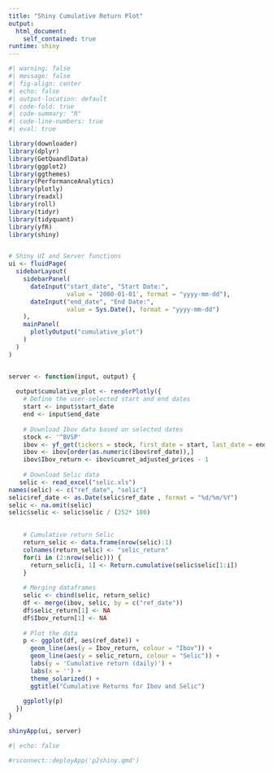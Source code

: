 ```yaml
---
title: "Shiny Cumulative Return Plot"
output: 
  html_document:
    self_contained: true
runtime: shiny
---
```



```r
#| warning: false
#| message: false
#| fig-align: center
#| echo: false
#| output-location: default
#| code-fold: true
#| code-summary: "R"
#| code-line-numbers: true
#| eval: true

library(downloader)
library(dplyr)
library(GetQuandlData)
library(ggplot2)
library(ggthemes)
library(PerformanceAnalytics)
library(plotly)
library(readxl)
library(roll)
library(tidyr)
library(tidyquant)
library(yfR)
library(shiny)


# Shiny UI and Server functions
ui <- fluidPage(
  sidebarLayout(
    sidebarPanel(
      dateInput("start_date", "Start Date:",
                value = '2000-01-01', format = "yyyy-mm-dd"),
      dateInput("end_date", "End Date:",
                value = Sys.Date(), format = "yyyy-mm-dd")
    ),
    mainPanel(
      plotlyOutput("cumulative_plot")
    )
  )
)


server <- function(input, output) {
  
  output$cumulative_plot <- renderPlotly({
    # Define the user-selected start and end dates
    start <- input$start_date
    end <- input$end_date
    
    # Download Ibov data based on selected dates
    stock <- '^BVSP'
    ibov <- yf_get(tickers = stock, first_date = start, last_date = end)
    ibov <- ibov[order(as.numeric(ibov$ref_date)),]
    ibov$Ibov_return <- ibov$cumret_adjusted_prices - 1
    
    # Download Selic data
   selic <- read_excel("selic.xls")
names(selic) <- c("ref_date", "selic")
selic$ref_date <- as.Date(selic$ref_date , format = "%d/%m/%Y")
selic <- na.omit(selic)
selic$selic <- selic$selic / (252* 100)

    
    # Cumulative return Selic
    return_selic <- data.frame(nrow(selic):1)
    colnames(return_selic) <- "selic_return"
    for(i in (2:nrow(selic))) {
      return_selic[i, 1] <- Return.cumulative(selic$selic[1:i])
    }
    
    # Merging dataframes
    selic <- cbind(selic, return_selic)
    df <- merge(ibov, selic, by = c("ref_date"))
    df$selic_return[1] <- NA
    df$Ibov_return[1] <- NA
    
    # Plot the data
    p <- ggplot(df, aes(ref_date)) +
      geom_line(aes(y = Ibov_return, colour = "Ibov")) +
      geom_line(aes(y = selic_return, colour = "Selic")) +
      labs(y = 'Cumulative return (daily)') +
      labs(x = '') +
      theme_solarized() +
      ggtitle("Cumulative Returns for Ibov and Selic")
    
    ggplotly(p)
  })
}

shinyApp(ui, server)

```



```r
#| echo: false

#rsconnect::deployApp('p2shiny.qmd')

```